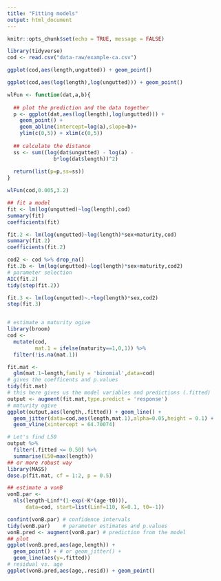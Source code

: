 ```yaml
---
title: "Fitting models"
output: html_document
---
```


```r
knitr::opts_chunk$set(echo = TRUE, message = FALSE)
```

```r
library(tidyverse)
cod <- read.csv("data-raw/example-ca.csv")

ggplot(cod,aes(length,ungutted)) + geom_point()

ggplot(cod,aes(log(length),log(ungutted))) + geom_point()

wlFun <- function(dat,a,b){
  
  ## plot the prediction and the data together
  p <- ggplot(dat,aes(log(length),log(ungutted))) +
    geom_point() +
    geom_abline(intercept=log(a),slope=b)+
    ylim(c(0,5)) + xlim(c(0,5))
  
  ## calculate the distance
  ss <- sum((log(dat$ungutted) - log(a) -
               b*log(dat$length))^2)
  
  return(list(p=p,ss=ss))
}

wlFun(cod,0.005,3.2)

## fit a model
fit <- lm(log(ungutted)~log(length),cod)
summary(fit)
coefficients(fit)

fit.2 <- lm(log(ungutted)~log(length)*sex+maturity,cod)
summary(fit.2)
coefficients(fit.2)

cod2 <- cod %>% drop_na()
fit.2b <- lm(log(ungutted)~log(length)*sex+maturity,cod2)
# parameter selection
AIC(fit.2)
tidy(step(fit.2))

fit.3 <- lm(log(ungutted)~.+log(length)*sex,cod2)
step(fit.3)


# estimate a maturity ogive
library(broom)
cod <- 
  mutate(cod,
         mat.1 = ifelse(maturity==1,0,1)) %>% 
  filter(!is.na(mat.1))

fit.mat <- 
  glm(mat.1~length,family = 'binomial',data=cod)
# gives the coefficents and p.values
tidy(fit.mat)
# this here gives us the model variables and predictions (.fitted)
output <- augment(fit.mat,type.predict = 'response')
# maturity ogive
ggplot(output,aes(length,.fitted)) + geom_line() + 
  geom_jitter(data=cod,aes(length,mat.1),alpha=0.05,height = 0.1) +
  geom_vline(xintercept = 64.70074)

# Let's find L50
output %>% 
  filter(.fitted <= 0.50) %>% 
  summarise(L50=max(length))
## or more robust way
library(MASS)
dose.p(fit.mat, cf = 1:2, p = 0.5)

## estimate a vonB 
vonB.par <-
  nls(length~Linf*(1-exp(-K*(age-t0))),
      data=cod, start=list(Linf=110, K=0.1, t0=-1))

confint(vonB.par) # confidence intervals
tidy(vonB.par)    # parameter estimates and p.values
vonB.pred <- augment(vonB.par) # prediction from the model
## plot
ggplot(vonB.pred,aes(age,length)) + 
  geom_point() + # or geom_jitter() + 
  geom_line(aes(y=.fitted))
# residual vs. age
ggplot(vonB.pred,aes(age,.resid)) + geom_point()
```
